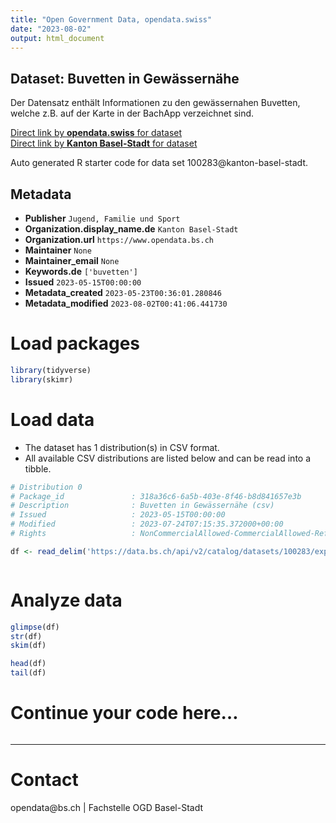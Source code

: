 ```yaml
---
title: "Open Government Data, opendata.swiss"
date: "2023-08-02"
output: html_document
---
```


## Dataset: Buvetten in Gewässernähe

Der Datensatz enthält Informationen zu den gewässernahen Buvetten, welche z.B. auf der Karte in der BachApp verzeichnet sind. 

[Direct link by **opendata.swiss** for dataset](https://opendata.swiss/de/dataset/buvetten-in-gewassernahe)<br>
[Direct link by **Kanton Basel-Stadt** for dataset](https://data.bs.ch/explore/dataset/100283/)

Auto generated R starter code for data set 100283@kanton-basel-stadt.

## Metadata

- **Publisher** `Jugend, Familie und Sport`
- **Organization.display_name.de** `Kanton Basel-Stadt`
- **Organization.url** `https://www.opendata.bs.ch`
- **Maintainer** `None`
- **Maintainer_email** `None`
- **Keywords.de** `['buvetten']`
- **Issued** `2023-05-15T00:00:00`
- **Metadata_created** `2023-05-23T00:36:01.280846`
- **Metadata_modified** `2023-08-02T00:41:06.441730`


# Load packages

```r

library(tidyverse)
library(skimr)

```

# Load data

-   The dataset has 1 distribution(s) in CSV format.
-   All available CSV distributions are listed below and can be read into a tibble.

```r

# Distribution 0
# Package_id               : 318a36c6-6a5b-403e-8f46-b8d841657e3b
# Description              : Buvetten in Gewässernähe (csv)
# Issued                   : 2023-05-15T00:00:00
# Modified                 : 2023-07-24T07:15:35.372000+00:00
# Rights                   : NonCommercialAllowed-CommercialAllowed-ReferenceRequired

df <- read_delim('https://data.bs.ch/api/v2/catalog/datasets/100283/exports/csv')



```

# Analyze data

```r

glimpse(df)
str(df)
skim(df)

head(df)
tail(df)

```

# Continue your code here...

```r

```

------------------------------------------------------------------------

# Contact

opendata@bs.ch | Fachstelle OGD Basel-Stadt
